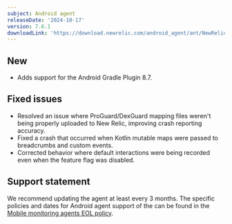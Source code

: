 ```yaml
---
subject: Android agent
releaseDate: '2024-10-17'
version: 7.6.1
downloadLink: 'https://download.newrelic.com/android_agent/ant/NewRelic_Android_Agent_7.6.1.zip'
---
```


## New

* Adds support for the Android Gradle Plugin 8.7.

## Fixed issues
* Resolved an issue where ProGuard/DexGuard mapping files weren't being properly uploaded to New Relic, improving crash reporting accuracy.
* Fixed a crash that occurred when Kotlin mutable maps were passed to breadcrumbs and custom events.
* Corrected behavior where default interactions were being recorded even when the feature flag was disabled.

## Support statement

We recommend updating the agent at least every 3 months. The specific policies and dates for Android agent support of the can be found in the [Mobile monitoring agents EOL policy](/docs/mobile-monitoring/new-relic-mobile/get-started/mobile-agents-eol-policy/#android-eol).

